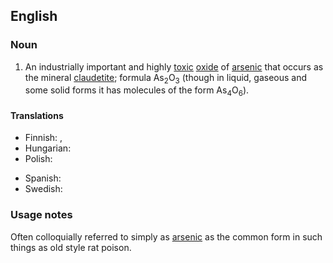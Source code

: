 ==English==
{{wikipedia}}

===Noun===
{{en-noun|-}}

# {{lb|en|chemistry}} An industrially important and highly [[toxic]] [[oxide]] of [[arsenic]] that occurs as the mineral [[claudetite]]; formula As<sub>2</sub>O<sub>3</sub> (though in liquid, gaseous and some solid forms it has molecules of the form As<sub>4</sub>O<sub>6</sub>).

====Translations====
{{trans-top|an oxide of arsenic}}
* Finnish: {{t+|fi|arseenitrioksidi}}, {{t+|fi|arsenikki}}
* Hungarian: {{t+|hu|arzén-trioxid}}
* Polish: {{t+|pl|arszenik|m}}
{{trans-mid}}
* Spanish: {{t|es|trióxido de arsénico|m}}
* Swedish: {{t+|sv|arseniktrioxid|c}}
{{trans-bottom}}

===Usage notes===
Often colloquially referred to simply as [[arsenic]] as the common form in such things as old style rat poison.